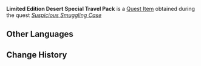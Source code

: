 {{Item Infobox
|id           = 120123
|image        = Item Bag.png
|type         = Quest Items
|description  = A travel bag you purchased from Dori. All manner of curiosities are contained within. You can't quite make sense of its contents, but on further examination, they all seem quite useful...
|source1      = [[Suspicious Smuggling Case]]
}}
'''Limited Edition Desert Special Travel Pack''' is a [[Quest Item]] obtained during the quest ''[[Suspicious Smuggling Case]]''

==Other Languages==
{{Other Languages
|default_hidden = 1
|en      = Limited Edition Desert Special Travel Pack
|zhs     = 「限定款沙漠特别旅行包」
|zhs_rm  = "Xiàndìng-kuǎn Shāmò Těbié Lǚxíng-bāo"
|zht     = 「限定款沙漠特別旅行包」
|zht_rm  = "Xiàndìng-kuǎn Shāmò Těbié Lǚxíng-bāo"
|ja      = 「砂漠特別旅行パック（限定版）」
|ja_rm   = "Sabaku Tokubetsu Ryokou Pakku (Genteiban)"
|ko      = 「한정판 사막 특별 여행 패키지」
|ko_rm   = "Hanjeongpan Samak Teukbyeol Yeohaeng Paekiji"
|es      = Bolsa especial de viaje para el desierto de edición limitada
|fr      = Kit de voyage en désert, édition limitée
|ru      = Эксклюзивный набор для путешествий по пустыне
|th      = "กระเป๋าเดินทางสุดพิเศษสำหรับทะเลทรายรุ่นลิมิเต็ดอิดิชั่น"
|th_rm   = 
|vi      = Túi Du Lịch Sa Mạc Đặc Biệt Phiên Bản Giới Hạn
|de      = „Limitiertes Spezial-Wüstenreisepaket“
|id      = Paket Peralatan Spesial Padang Pasir Edisi Terbatas
|pt      = Kit de Edição Limitada para Viagens no Deserto
|tr      = Sınırlı Üretim Özel Çöl Seyahat Çantası
|it      = Zaino da viaggio speciale per deserto in edizione limitata
}}

==Change History==
{{Change History|3.1}}